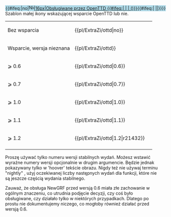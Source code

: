 <noinclude>{{pl/ExtraZi/inne strony|en=newgrf-specs.tt-wiki.net/wiki/template:ottd
|pl=template:extraZi/ottd
}}</noinclude><!--
--><includeonly><span title="{{#ifeq:{{{1|??}}}|no|Not supported by OpenTTD|Supported by OpenTTD {{{1|??}}}{{#ifeq:{{{2| }}}| | |&nbsp;({{{2|}}})}}}}" style="padding: 1px;white-space:nowrap;background-color:lightblue; outline:1px solid {{#ifeq:{{{1|??}}}|no|red|black}}">{{#ifeq:{{{1|??}}}|no|[[File:en/Openttd icon crossed.png|16px|Nieobsługiwane przez OpenTTD]]|[[en/<!--File/Openttd icon.png-->File/Openttd.ico.png|16px|Obsługiwane przez OpenTTD {{{1|??}}}{{#ifeq:{{{2| }}}| | |&nbsp;({{{2|}}})}}]]{{#ifeq:{{{1|??}}}| ||'''{{{1|??}}}'''}}}}</span></includeonly><noinclude>
Szablon małej ikony wskazującej wsparcie OpenTTD lub nie.
{|
|-
| Bez wsparcia || <nowiki>{{pl/ExtraZi/ottd|no}}</nowiki> || {{pl/ExtraZi/ottd|no}}
|-
| Wsparcie, wersja nieznana || <nowiki>{{pl/ExtraZi/ottd}}</nowiki> || {{pl/ExtraZi/ottd}}
|-
| ⩾ 0.6 || <nowiki>{{pl/ExtraZi/ottd|0.6}}</nowiki> || {{pl/ExtraZi/ottd|0.6}}
|-
| ⩾ 0.7 || <nowiki>{{pl/ExtraZi/ottd|0.7}}</nowiki> || {{pl/ExtraZi/ottd|0.7}}
|-
| ⩾ 1.0 || <nowiki>{{pl/ExtraZi/ottd|1.0}}</nowiki> || {{pl/ExtraZi/ottd|1.0}}
|-
| ⩾ 1.1 || <nowiki>{{pl/ExtraZi/ottd|1.1}}</nowiki> || {{pl/ExtraZi/ottd|1.1}}
|-
| ⩾ 1.2 || <nowiki>{{pl/ExtraZi/ottd|1.2|r21432}}</nowiki> || {{pl/ExtraZi/ottd|1.2|r21432}}
|-
|}
Proszę używać tylko numeru wersji stabilnych wydań. Możesz wstawić wyraźne numery wersji opcjonalnie w drugim argumencie. Będzie jednak pokazywany tylko w 'hoover' tekście obrazu. Nigdy też nie używaj terminu "nightly" , użyj oczekiwanej liczby następnych wydań dla funkcji, które nie są jeszcze częścią wydania stabilnego.

Zauważ, że obsługa NewGRF przed wersją 0.6 miała złe zachowanie w ogólnym znaczeniu, co utrudnia podjęcie decyzji, czy coś było obsługiwane, czy działało tylko w niektórych przypadkach. Dlatego po prostu nie dokumentujemy niczego, co mogłoby również działać przed wersją 0.6.
</noinclude><!--
--><noinclude>[[Category:pl/User/Extrazi/szablony|{{PAGENAME}}]]</noinclude>